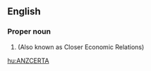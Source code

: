 ==English==
{{wikipedia}}

===Proper noun===
{{en-proper noun}}

# {{context|economics}} {{initialism of|[[Australia]] [[New Zealand]] [[closer|Closer]] [[economic|Economic]] [[relation|Relations]] [[trade|Trade]] [[agreement|Agreement]]}} (Also known as Closer Economic Relations)

[[hu:ANZCERTA]]